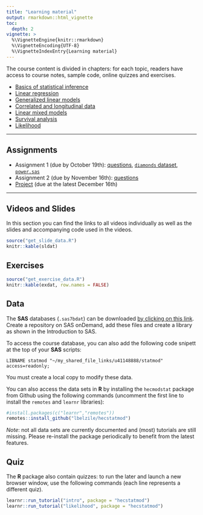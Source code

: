 ```yaml
---
title: "Learning material"
output: rmarkdown::html_vignette
toc:
  depth: 2
vignette: >
  %\VignetteEngine{knitr::rmarkdown}
  %\VignetteEncoding{UTF-8}
  %\VignetteIndexEntry{Learning material}
---
```



The course content is divided in chapters: for each topic,
readers have access to course notes, sample code, online quizzes and exercises.


- [Basics of statistical inference](https://lbelzile.github.io/math60604a/intro.html)
- [Linear regression](https://lbelzile.github.io/math60604a/linear-regression.html)
- [Generalized linear models](https://lbelzile.github.io/math60604a/generalized-linear-models.html)
- [Correlated and longitudinal data](https://lbelzile.github.io/math60604a/correlated-longitudinal-data.html)
- [Linear mixed models](https://lbelzile.github.io/math60604a/linear-mixed-models.html)
- [Survival analysis](https://lbelzile.github.io/math60604a/survival.html)
- [Likelihood](https://lbelzile.github.io/math60604a/likelihood.html)

---


## Assignments

- Assignment 1 (due by October 19th): [questions](https://raw.githubusercontent.com/lbelzile/statmod/master/assignments/MATH60604A-Assignment1.pdf), [`diamonds` dataset](https://raw.githubusercontent.com/lbelzile/statmod/master/datasets/diamonds.sas7bdat), [`power.sas`](https://raw.githubusercontent.com/lbelzile/statmod/master/assignments/power.sas)
- Assignment 2 (due by November 16th): [questions](https://raw.githubusercontent.com/lbelzile/statmod/master/assignments/MATH60604A-Assignment2.pdf)
- [Project](https://raw.githubusercontent.com/lbelzile/statmod/master/assignments/MATH60604A_project.pdf) (due at the latest December 16th)

--- 
## Videos and Slides

In this section you can find the links to all videos individually as well as the slides and accompanying code used in the videos.

```r
source("get_slide_data.R")
knitr::kable(sldat)
```

## Exercises

```r
source("get_exercise_data.R")
knitr::kable(exdat, row.names = FALSE)
```


## Data

The **SAS** databases (`.sas7bdat`) can be downloaded [by clicking on this link](https://raw.githubusercontent.com/lbelzile/statmod/master/datasets/MATH60604A_SAS_data.zip). Create a repository on SAS onDemand, add these files and create a library as shown in the Introduction to SAS.

To access the course database, you can also add the following code snipett at the top of your **SAS** scripts:

`LIBNAME statmod "~/my_shared_file_links/u41148888/statmod" access=readonly;`

You must create a local copy to modify these data.

You can also access the data sets in **R** by installing the `hecmodstat` package from Github using the following commands (uncomment the first line to install the  `remotes` and `learnr` libraries):

```r
#install.packages(c("learnr","remotes"))
remotes::install_github("lbelzile/hecstatmod")
```
*Note*: not all data sets are currently documented and (most) tutorials are still missing. Please re-install the package periodically to benefit from the latest features.

## Quiz

The **R** package also contain quizzes: to run the later and launch a new browser window, use the following commands (each line represents a different quiz).

```r
learnr::run_tutorial("intro", package = "hecstatmod")
learnr::run_tutorial("likelihood", package = "hecstatmod")
```



